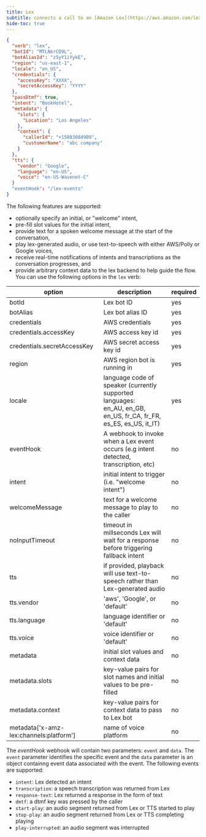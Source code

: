 ```yaml
---
title: Lex
subtitle: connects a call to an [Amazon Lex](https://aws.amazon.com/lex/) V2 bot. 
hide-toc: true
---
```


```json
{
  "verb": "lex",
  "botId": "MTLNerCD9L",
  "botAliasId": "z5yY1iYykE",
  "region": "us-east-1",
  "locale": "en_US",
  "credentials": {
    "accessKey": "XXXX",
    "secretAccessKey": "YYYY"
  },
  "passDtmf": true,
  "intent": "BookHotel",
  "metadata": {
    "slots": {
      "Location": "Los Angeles"
    },
    "context": {
      "callerId": "+15083084909",
      "customerName": "abc company"
    }
  },
  "tts": {
    "vendor": "Google",
    "language": "en-US",
    "voice": "en-US-Wavenet-C"
  }
  "eventHook": "/lex-events"
}
```

 The following features are supported:

- optionally specify an initial, or "welcome" intent,
- pre-fill slot values for the initial intent,
- provide text for a spoken welcome message at the start of the conversation,
- play lex-generated audio, or use text-to-speech with either AWS/Polly or Google voices,
- receive real-time notifications of intents and transcriptions as the conversation progresses, and
- provide arbitrary context data to the lex backend to help guide the flow.
You can use the following options in the `lex` verb:

| option        | description | required  |
| ------------- |-------------| -----|
| botId | Lex bot ID | yes |
| botAlias | Lex bot alias ID | yes |
| credentials | AWS credentials | yes |
| credentials.accessKey | AWS access key id | yes |
| credentials.secretAccessKey | AWS secret access key id | yes |
| region | AWS region bot is running in | yes |
| locale | language code of speaker (currently supported languages:<br/> en_AU, en_GB, en_US, fr_CA, fr_FR, es_ES, es_US, it_IT)| yes |
| eventHook | A webhook to invoke when a Lex event occurs (e.g intent detected, transcription, etc) | no | 
| intent | initial intent to trigger (i.e. "welcome intent") | no |
| welcomeMessage | text for a welcome message to play to the caller | no |
| noInputTimeout | timeout in millseconds Lex will wait for a response before triggering fallback intent | no |
| tts | if provided, playback will use text-to-speech rather than Lex-generated audio | no |
| tts.vendor | 'aws', 'Google', or 'default' | no |
| tts.language | language identifier or 'default' | no |
| tts.voice | voice identifier or 'default' | no |
| metadata | initial slot values and context data | no |
| metadata.slots | key-value pairs for slot names and initial values to be pre-filled | no |
| metadata.context | key-value pairs for context data to pass to Lex bot | no |
| metadata['x-amz-lex:channels:platform'] | name of voice platform | no |

The *eventHook* webhook will contain two parameters: `event` and `data`.  The `event` parameter identifies the specific event and the `data` parameter is an object containng event data associated with the event.  The following events are supported:

- `intent`: Lex detected an intent
- `transcription`: a speech transcription was returned from Lex
- `response-text`: Lex returned a response in the form of text
- `dmtf`: a dtmf key was pressed by the caller
- `start-play`: an audio segment returned from Lex or TTS started to play
- `stop-play`: an audio segment returned from Lex or TTS completing playing
- `play-interrupted`: an audio segment was interrupted


